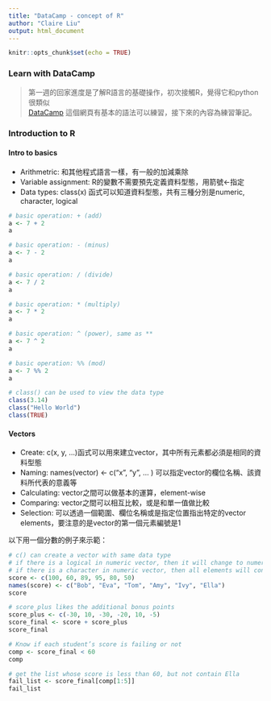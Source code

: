```yaml
---
title: "DataCamp - concept of R"
author: "Claire Liu"
output: html_document
---
```


```r
knitr::opts_chunk$set(echo = TRUE)
```

### Learn with DataCamp

> 第一週的回家進度是了解R語言的基礎操作，初次接觸R，覺得它和python很類似    
> [DataCamp](https://www.datacamp.com/home) 這個網頁有基本的語法可以練習，接下來的內容為練習筆記。

### Introduction to R

#### Intro to basics
  * Arithmetric: 和其他程式語言一樣，有一般的加減乘除
  * Variable assignment: R的變數不需要預先定義資料型態，用箭號<-指定
  * Data types: class(x) 函式可以知道資料型態，共有三種分別是numeric, character, logical
  
```r
# basic operation: + (add)
a <- 7 + 2
a
```

```r
# basic operation: - (minus)
a <- 7 - 2
a
```

```r
# basic operation: / (divide)
a <- 7 / 2
a
```

```r
# basic operation: * (multiply)
a <- 7 * 2
a
```

```r
# basic operation: ^ (power), same as **
a <- 7 ^ 2
a
```

```r
# basic operation: %% (mod)
a <- 7 %% 2
a
```

```r
# class() can be used to view the data type
class(3.14)
class("Hello World")
class(TRUE)
```     

#### Vectors
  * Create: c(x, y,  ...)函式可以用來建立vector，其中所有元素都必須是相同的資料型態
  * Naming: names(vector) <- c("x", "y", ... ) 可以指定vector的欄位名稱、該資料所代表的意義等
  * Calculating: vector之間可以做基本的運算，element-wise
  * Comparing: vector之間可以相互比較，或是和單一值做比較
  * Selection: 可以透過一個範圍、欄位名稱或是指定位置指出特定的vector elements，要注意的是vector的第一個元素編號是1     
      
  以下用一個分數的例子來示範：
  
```r
# c() can create a vector with same data type
# if there is a logical in numeric vector, then it will change to numeric ( FALSE=0, TRUE=1 )
# if there is a character in numeric vector, then all elements will convert to be characters
score <- c(100, 60, 89, 95, 80, 50)
names(score) <- c("Bob", "Eva", "Tom", "Amy", "Ivy", "Ella")
score
```  

```r
# score_plus likes the additional bonus points
score_plus <- c(-30, 10, -30, -20, 10, -5)
score_final <- score + score_plus
score_final
```  

```r
# Know if each student’s score is failing or not
comp <- score_final < 60
comp
```  

```r
# get the list whose score is less than 60, but not contain Ella
fail_list <- score_final[comp[1:5]]
fail_list
```
